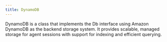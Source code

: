 ```yaml
---
title: DynamoDB
---
```


DynamoDB is a class that implements the Db interface using Amazon DynamoDB as the backend storage system. It provides scalable, managed storage for agent sessions with support for indexing and efficient querying.

<Snippet file="db-dynamodb-params.mdx" />